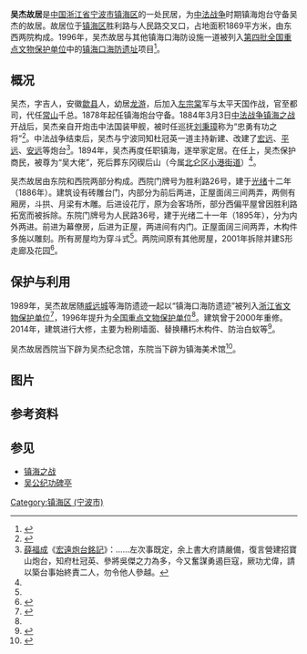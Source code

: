 {{coord|29|57|11.535|N|121|42|45.014|E|display=title}}
{{文物保护单位
| 级别 = 全国
| 图片 = Former residence of Wu Jie, 2017-07-23 32.jpg
| 说明 = 故居东西院全貌，从东侧拍摄
| 名称 = [[镇海口海防遗址|镇海口海防遗址]]
| 子项 = 吴杰故居
| 编号 = 4-0140-3-062
| 分类 = 古建筑
| 时代 = [[清代|清]]
| 所在 = [[浙江省|浙江省]][[宁波市|宁波市]][[镇海区_(宁波市)|镇海区]]
| 登录 = 1996年
}}
'''吴杰故居'''是[[中国|中国]][[浙江省|浙江省]][[宁波市|宁波市]][[镇海区_(宁波市)|镇海区]]的一处民居，为[[中法战争|中法战争]]时期镇海炮台守备吴杰的故居。故居位于[[镇海区_(宁波市)|镇海区]]胜利路与人民路交叉口，占地面积1869平方米，由东西两院构成。1996年，吴杰故居与其他镇海口海防设施一道被列入[[第四批全国重点文物保护单位|第四批全国重点文物保护单位]]中的[[镇海口海防遗址|镇海口海防遗址]]项目<ref name="nbwb">{{cite web|url=http://www.nbwb.net/pd_wwbh/info.aspx?Id=866&type=2|title=镇海口海防遗址|publisher=宁波文化遗产保护网|date=2006-01-04|accessdate=2013-07-21|deadurl=no|archiveurl=https://web.archive.org/web/20140314221549/http://www.nbwb.net/pd_wwbh/info.aspx?Id=866&type=2|archivedate=2014-03-14|df=}}</ref>。

== 概况 ==
吴杰，字吉人，安徽[[歙县|歙县]]人，幼居[[龙游|龙游]]，后加入[[左宗棠|左宗棠]]军与太平天国作战，官至都司，代任[[常山县|常山]]千总。1878年起任镇海炮台守备。1884年3月3日[[镇海之战_(1885年)|中法战争镇海之战]]开战后，吴杰亲自开炮击中法国装甲舰，被时任巡抚[[刘秉璋|刘秉璋]]称为“忠勇有功之将”<ref name="zh.gov.cn">{{cite web|title=吴杰故居|url=http://www.zhxww.net/zhnews405/shangbang/wszl/20050531085026.htm|accessdate=2018-07-05|author=|date=2005-05-31|publisher=镇海新闻网络中心|archiveurl=https://web.archive.org/web/20180705150651/http://www.zhxww.net/zhnews405/shangbang/wszl/20050531085026.htm|archivedate=2018-07-05|deadurl=no}}</ref>。中法战争结束后，吴杰与宁波同知杜冠英一道主持新建、改建了[[宏远炮台|宏远]]、[[平远炮台|平远]]、[[安远炮台|安远]]等炮台<ref>[[薛福成|薛福成]]《[[s:宏遠炮台銘記|宏遠炮台銘記]]》：……左次事既定，余上書大府請嚴備，復言營建招寶山炮台，知府杜冠英、參將吳傑之力為多，今又奮謀勇遏巨寇，厥功尤偉，請以築台事始終責二人，勿令他人參越。</ref>。1894年，吴杰再度任职镇海，遂举家定居。在任上，吴杰保护商民，被尊为“吴大佬”，死后葬东冈碶后山（今属[[北仑区|北仑区]][[小港街道_(宁波市)|小港街道]]）<ref name="zh.gov.cn" />。

吴杰故居由东院和西院两部分构成。西院门牌号为胜利路26号，建于[[光绪|光绪]]十二年（1886年）。建筑设有砖雕台门，内部分为前后两进，正屋面阔三间两弄，两侧有厢房，斗拱、月梁有木雕。后进设花厅，原为会客场所，部分西偏平屋曾因胜利路拓宽而被拆除。东院门牌号为人民路36号，建于光绪二十一年（1895年），分为内外两进。前进为幕僚房，后进为正屋，两进间有内门。正屋面阔三间两弄，木构件多施以雕刻。所有房屋均为穿斗式<ref name="zh.gov.cn" />。两院间原有其他房屋，2001年拆除并建S形走廊及花园<ref>{{cite web|url=http://www.nbwb.net/pd_wwly/info.aspx?Id=383&type=2|title=吴杰故居|publisher=宁波文化遗产保护网|date=2006-02-07|accessdate=2017-07-23|archive-date=2019-07-26|archive-url=https://web.archive.org/web/20190726212735/http://www.nbwb.net/pd_wwly/info.aspx?Id=383&type=2|dead-url=no}}</ref>。

== 保护与利用 ==
{{external media|width=250px|image1=[http://www.nbwb.net/UploadFile/images/2018012211184926.jpg 吴杰故居保护区划图]，原始内容[https://web.archive.org/web/20180609021413/http://www.nbwb.net/UploadFile/images/2018012211184926.jpg 存档]于2018年6月9日}}1989年，吴杰故居随[[威远城_(招宝山)|威远城]]等海防遗迹一起以“镇海口海防遗迹”被列入[[浙江省文物保护单位|浙江省文物保护单位]]<ref name="xianzhi-culture">{{cite book|chapter=第二十四编 文化 新闻|title=镇海县志|publisher=中国大百科全书出版社|year=1994|isbn=7-5000-0425-7}}</ref>，1996年提升为[[全国重点文物保护单位|全国重点文物保护单位]]<ref name="nbwb" />。建筑曾于2000年重修。2014年，建筑进行大修，主要为粉刷墙面、替换糟朽木构件、防治白蚁等<ref>{{cite web|url=http://zjww.gov.cn/culture/2014-06-27/896986356.shtml|title=镇海口海防遗址·吴杰故居保养维护工程全面开工|publisher=镇海文物保护管理所|date=2014-06-27|accessdate=2017-07-23|deadurl=yes|archiveurl=https://web.archive.org/web/20180710105804/http://zjww.gov.cn/culture/2014-06-27/896986356.shtml|archivedate=2018-07-10|df=}}</ref>。

吴杰故居西院当下辟为吴杰纪念馆，东院当下辟为镇海美术馆<ref>{{cite web|url=http://www.zhxww.net/zhnews405/zhgjz/menlou/20051128090826.htm|title=吴杰故居组图|publisher=镇海新闻网|date=2005-11-28|accessdate=2017-07-23|archive-date=2018-07-05|archive-url=https://web.archive.org/web/20180705151103/http://www.zhxww.net/zhnews405/zhgjz/menlou/20051128090826.htm|dead-url=no}}</ref>。

== 图片 ==
{{Gallery
|width = 200
|height = 
|lines = 1
|File:Former residence of Wu Jie, 2014-10-15 06.JPG|全国重点文物保护单位标志
|File:Former residence of Wu Jie, 2017-07-23 35.jpg|西院大门
|File:Former residence of Wu Jie, 2017-07-23 11.jpg|西院前进
|File:Former residence of Wu Jie, 2017-07-23 14.jpg|西院后进
|File:Former residence of Wu Jie, 2017-07-23 33.jpg|东院大门
|File:Former residence of Wu Jie, 2017-07-23 04.jpg|东院内大门和边厢
|File:Former residence of Wu Jie, 2017-07-23 26.jpg|东院内大门门楼内侧
|File:Former residence of Wu Jie, 2017-07-23 07.jpg|东院正屋
|File:Former residence of Wu Jie, 2017-07-23 20.jpg|两院间花园
}}

== 参考资料 ==
{{reflist|2}}

== 参见 ==
{{commonscat|Former residence of Wu Jie}}
*[[镇海之战_(1885年)|镇海之战]]
* [[吴公纪功碑亭|吴公纪功碑亭]]

{{镇海口海防遗址}}
{{浙江全国重点文物保护单位}}
[[Category:镇海区_(宁波市)|Category:镇海区 (宁波市)]]